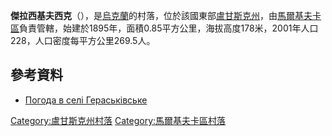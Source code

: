 {{coord|49|38|49|N|39|31|29|E|scale:100000|display=title}}

'''傑拉西基夫西克'''（{{lang-uk|Гераськівське}}），是[[烏克蘭|烏克蘭]]的村落，位於該國東部[[盧甘斯克州|盧甘斯克州]]，由[[馬爾基夫卡區|馬爾基夫卡區]]負責管轄，始建於1895年，面積0.85平方公里，海拔高度178米，2001年人口228，人口密度每平方公里269.5人。

==參考資料==
* [http://weather.in.ua/ua/lyganskaja/5044 Погода в селі Гераськівське] {{Wayback|url=http://weather.in.ua/ua/lyganskaja/5044 |date=20111220033831 }}

{{DEFAULTSORT:Гераськівське}}
[[Category:盧甘斯克州村落|Category:盧甘斯克州村落]]
[[Category:馬爾基夫卡區村落|Category:馬爾基夫卡區村落]]


{{Luhansk-geo-stub}}